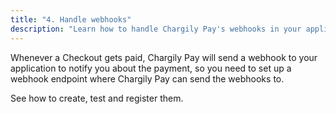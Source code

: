```yaml
---
title: "4. Handle webhooks"
description: "Learn how to handle Chargily Pay's webhooks in your application."
---
```


Whenever a Checkout gets paid, Chargily Pay will send a webhook to your application to notify you about the payment, so you need to set up a webhook endpoint where Chargily Pay can send the webhooks to.  

<Card title="Learn more about Webhooks" icon="link" href="/v2/webhooks">
  See how to create, test and register them.
</Card>

